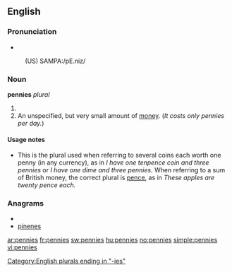 ==English==

===Pronunciation===
* {{IPA|/ˈpɛnɪz/}}
: (US) SAMPA:/pE.niz/

===Noun===
'''pennies''' ''plural''

# {{plural of|[[penny]]}}
# An unspecified, but very small amount of [[money]].  (''It costs only pennies per day.'')

====Usage notes====
* This is the plural used when referring to several coins each worth one penny (in any currency), as in ''I have one tenpence coin and three pennies'' or ''I have one dime and three pennies.''  When referring to a sum of British money, the correct plural is [[pence]], as in ''These apples are twenty pence each.''

===Anagrams===
* {{alphagram|eeinnps}}
* [[pinenes#English|pinenes]]

[[Category:English plurals ending in "-ies"]]

[[ar:pennies]]
[[fr:pennies]]
[[sw:pennies]]
[[hu:pennies]]
[[no:pennies]]
[[simple:pennies]]
[[vi:pennies]]